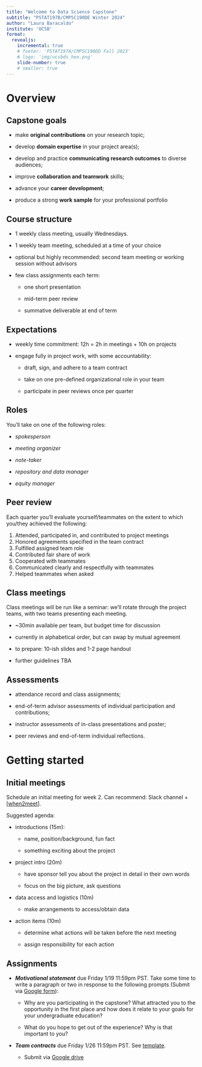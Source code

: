 ```yaml
---
title: "Welcome to Data Science Capstone"
subtitle: "PSTAT197B/CMPSC190DE Winter 2024"
author: "Laura Baracaldo"
institute: 'UCSB'
format: 
  revealjs:
    incremental: true
    # footer: 'PSTAT197A/CMPSC190DD Fall 2023'
    # logo: 'img/ucsbds_hex.png'
    slide-number: true
    # smaller: true
---
```


# Overview

## Capstone goals

-   make **original contributions** on your research topic;

-   develop **domain expertise** in your project area(s);

-   develop and practice **communicating research outcomes** to diverse audiences;

-   improve **collaboration and teamwork** skills;

-   advance your **career development**;

-   produce a strong **work sample** for your professional portfolio

## Course structure

-   1 weekly class meeting, usually Wednesdays.

-   1 weekly team meeting, scheduled at a time of your choice

-   optional but highly recommended: second team meeting or working session without advisors

-   few class assignments each term:

    -   one short presentation

    -   mid-term peer review

    -   summative deliverable at end of term

## Expectations

-   weekly time commitment: 12h = 2h in meetings + 10h on projects

-   engage fully in project work, with some accountability:

    -   draft, sign, and adhere to a team contract

    -   take on one pre-defined organizational role in your team

    -   participate in peer reviews once per quarter

## Roles

You'll take on one of the following roles:

-   *spokesperson*

-   *meeting organizer*

-   *note-taker*

-   *repository and data manager*

-   *equity manager*

## Peer review

Each quarter you'll evaluate yourself/teammates on the extent to which you/they achieved the following:

1.  Attended, participated in, and contributed to project meetings
2.  Honored agreements specified in the team contract
3.  Fulfilled assigned team role
4.  Contributed fair share of work
5.  Cooperated with teammates
6.  Communicated clearly and respectfully with teammates
7.  Helped teammates when asked

## Class meetings

Class meetings will be run like a seminar: we'll rotate through the project teams, with two teams presenting each meeting.

-   \~30min available per team, but budget time for discussion

-   currently in alphabetical order, but can swap by mutual agreement

-   to prepare: 10-ish slides and 1-2 page handout

-   further guidelines TBA

## Assessments

-   attendance record and class assignments;

-   end-of-term advisor assessments of individual participation and contributions;

-   instructor assessments of in-class presentations and poster;

-   peer reviews and end-of-term individual reflections.

# Getting started

## Initial meetings {.smaller}

Schedule an initial meeting for week 2. Can recommend: Slack channel + \[[when2meet](https://www.when2meet.com/)\].

Suggested agenda:

-   introductions (15m):

    -   name, position/background, fun fact

    -   something exciting about the project

-   project intro (20m)

    -   have sponsor tell you about the project in detail in their own words

    -   focus on the big picture, ask questions

-   data access and logistics (10m)

    -   make arrangements to access/obtain data

-   action items (10m)

    -   determine what actions will be taken before the next meeting

    -   assign responsibility for each action

## Assignments

-   ***Motivational statement*** due Friday 1/19 11:59pm PST. Take some time to write a paragraph or two in response to the following prompts (Submit via [Google form](https://forms.gle/jBEY9jY7DiPaRCau5)):

    -   Why are you participating in the capstone? What attracted you to the opportunity in the first place and how does it relate to your goals for your undergraduate education?

    -   What do you hope to get out of the experience? Why is that important to you?

  

-   ***Team contracts*** due Friday 1/26 11:59pm PST. See [template](https://docs.google.com/document/d/1Qmw-u9lt9kii0UwB9387KXLFtQ614lWs8p-AHVKWriM/edit?usp=drive_link).
 
    -   Submit via [Google drive](https://drive.google.com/drive/folders/18BkjRAE1Lpi2GWq5CmJWn3RaY9ZgWJ4v?usp=drive_link)
